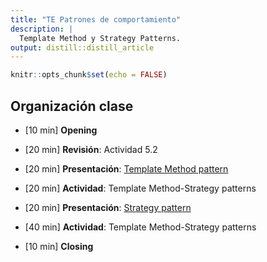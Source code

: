 ```yaml
---
title: "TE Patrones de comportamiento"
description: |
  Template Method y Strategy Patterns.
output: distill::distill_article
---
```


```r
knitr::opts_chunk$set(echo = FALSE)
```

## Organización clase

-   [10 min] **Opening**

-   [20 min] **Revisión**: Actividad 5.2

-   [20 min] **Presentación**: [Template Method pattern](slides/TE7_templatemethod.html) 

-   [20 min] **Actividad**: Template Method-Strategy patterns

-   [20 min] **Presentación**: [Strategy pattern](slides/TE7_strategy.html)

-   [40 min] **Actividad**: Template Method-Strategy patterns

-   [10 min] **Closing**


